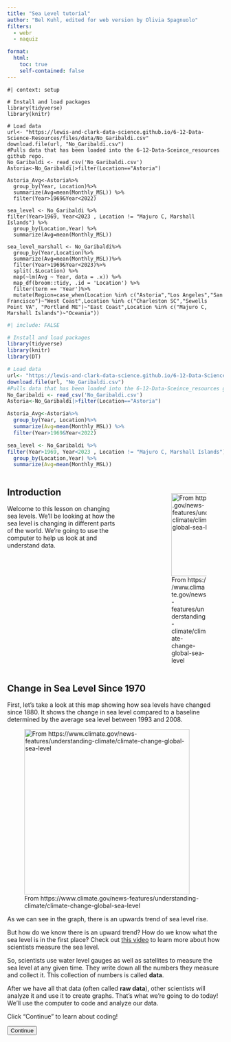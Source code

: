 ```yaml
---
title: "Sea Level tutorial"
author: "Bel Kuhl, edited for web version by Olivia Spagnuolo"
filters: 
  - webr
  - naquiz

format: 
  html: 
    toc: true
    self-contained: false
---
```


<script>
console.log("Script loaded");

document.addEventListener("DOMContentLoaded", function() {
    let currentPartIndex = 0;
    const parts = document.querySelectorAll(".tutorial-part");
    const buttons = document.querySelectorAll("button[id^='continue-button']");
    const nextButton = document.getElementById("next-button");
    const headerHeight = document.querySelector("header") ? document.querySelector("header").offsetHeight : 0;
    const sidebarLinks = document.querySelectorAll("#quarto-margin-sidebar .sidebar a"); // Updated selector

    // Log the selected elements
    console.log('Tutorial parts:', parts);
    console.log('Continue buttons:', buttons);

    // Hide all tutorial parts except the first one
    parts.forEach(function(part, index) {
        if (index !== 0) {
            part.style.display = "none";
        }
    });

    // Function to scroll to the top of the element, accounting for a fixed header
    function scrollToElement(element) {
        const elementTop = element.getBoundingClientRect().top + window.scrollY;
        window.scrollTo({
            top: elementTop - headerHeight,
            behavior: "smooth"
        });
    }

    // Function to show a specific part
    function showPart(index) {
        if (index >= 0 && index < parts.length) {
            parts.forEach((part, idx) => {
                part.style.display = (idx === index) ? "block" : "none";
            });
            scrollToElement(parts[index]);
            currentPartIndex = index;
        }
    }
    
     // Function to show all parts up to a specific index
    function showPartsUpTo(index) {
        parts.forEach((part, idx) => {
            if (idx <= index) {
                part.style.display = "block";
            }
            if (idx > index){
            part.style.display = "none";
}
        });
        scrollToElement(parts[index]);
        currentPartIndex = index;
    }

    // Add click event listeners to each button
    buttons.forEach(function(button, index) {
        button.addEventListener("click", function() {
            if (currentPartIndex < parts.length - 1) {
                parts[currentPartIndex].style.display = "block";
                buttons[currentPartIndex].style.display = "none";
                currentPartIndex++;
                showPartsUpTo(currentPartIndex);
            } else {
                alert("End of tutorial");
            }
        });
    });

    // Listen for hash changes to navigate to the correct section
    window.addEventListener("hashchange", function() {
        const hash = window.location.hash;
        if (hash) {
            const targetPart = document.querySelector(hash);
            if (targetPart) {
                const targetIndex = Array.prototype.indexOf.call(parts, targetPart);
                showPartsUpTo(targetIndex);
                buttons.forEach((button, idx) => {
                  if (idx < targetIndex) {
                  button.style.display="none";}
                  if (idx >= targetIndex) {
                  button.style.display="block";
}
                  });
            }
        }
    });

    // Check the URL hash on page load
    const initialHash = window.location.hash;
    if (initialHash) {
        const initialTarget = document.querySelector(initialHash);
        if (initialTarget) {
          const intialIndex=Array.prototype.indexOf.call(parts, initialTarget);
            showPartsUpTo(initalIndex);
            buttons.forEach((button, idx) => {
                if (idx < initialIndex) {
                    button.style.display = "none";
                }
            });
        }
    }
    // Add click event listener to the new next button
    if (nextButton) {
        nextButton.addEventListener("click", function() {
            window.location.href = "https://www.example.com"; 
        });
    }
});

</script>


```webr-r
#| context: setup

# Install and load packages
library(tidyverse)
library(knitr)

# Load data 
url<- "https://lewis-and-clark-data-science.github.io/6-12-Data-Science-Resources/files/data/No_Garibaldi.csv"
download.file(url, "No_Garibaldi.csv")
#Pulls data that has been loaded into the 6-12-Data-Sceince_resources github repo. 
No_Garibaldi <- read_csv('No_Garibaldi.csv')
Astoria<-No_Garibaldi|>filter(Location=="Astoria")

Astoria_Avg<-Astoria%>%
  group_by(Year, Location)%>%
  summarize(Avg=mean(Monthly_MSL)) %>% 
  filter(Year>1969&Year<2022)

sea_level <- No_Garibaldi %>% 
filter(Year>1969, Year<2023 , Location != "Majuro C, Marshall Islands") %>% 
  group_by(Location,Year) %>% 
  summarize(Avg=mean(Monthly_MSL))

sea_level_marshall <- No_Garibaldi%>%
  group_by(Year,Location)%>%
  summarize(Avg=mean(Monthly_MSL))%>%
  filter(Year>1969&Year<2023)%>% 
  split(.$Location) %>% 
  map(~lm(Avg ~ Year, data = .x)) %>% 
  map_df(broom::tidy, .id = 'Location') %>%
  filter(term == 'Year')%>%
  mutate(Region=case_when(Location %in% c("Astoria","Los Angeles","San Francisco")~"West Coast",Location %in% c("Charleston SC","Sewells Point VA", "Portland ME")~"East Coast",Location %in% c("Majuro C, Marshall Islands")~"Oceania"))
```

```r
#| include: FALSE

# Install and load packages
library(tidyverse)
library(knitr)
library(DT)

# Load data 
url<- "https://lewis-and-clark-data-science.github.io/6-12-Data-Science-Resources/files/data/No_Garibaldi.csv"
download.file(url, "No_Garibaldi.csv")
#Pulls data that has been loaded into the 6-12-Data-Sceince_resources github repo. 
No_Garibaldi <- read_csv('No_Garibaldi.csv')
Astoria<-No_Garibaldi|>filter(Location=="Astoria")

Astoria_Avg<-Astoria%>%
  group_by(Year, Location)%>%
  summarize(Avg=mean(Monthly_MSL)) %>% 
  filter(Year>1969&Year<2022)

sea_level <- No_Garibaldi %>% 
filter(Year>1969, Year<2023 , Location != "Majuro C, Marshall Islands") %>% 
  group_by(Location,Year) %>% 
  summarize(Avg=mean(Monthly_MSL))
```

::: columns
::: {.column width="55%"}

## Introduction

Welcome to this lesson on changing sea levels. We'll be looking at how the sea level is changing in different parts of the world. We're going to use the computer to help us look at and understand data. 
:::
::: {.column width="10%"}
:::
::: {.column width="35%"}

<br>

![From https://www.climate.gov/news-features/understanding-climate/climate-change-global-sea-level](https://lewis-and-clark-data-science.github.io/6-12-Data-Science-Resources/files/figures/sea_houses.jpg){fig-align="right" fig-alt="sea hitting houses" height="2in"}
:::
::: 
<div class="tutorial-part" style="display: block;">


## Change in Sea Level Since 1970

First, let's take a look at this map showing how sea levels have changed since 1880. It shows the change in sea level compared to a baseline determined by the average sea level between 1993 and 2008.

![From https://www.climate.gov/news-features/understanding-climate/climate-change-global-sea-level](https://lewis-and-clark-data-science.github.io/6-12-Data-Science-Resources/files/figures/graph_sealevel.png){fig-align="left" fig-alt="Average global sea level change" height="4in"}

As we can see in the graph, there is an upwards trend of sea level rise. 

But how do we know there is an upward trend? How do we know what the sea level is in the first place? Check out [this video](https://www.britannica.com/video/179993/sea-level) to learn more about how scientists measure the sea level.

So, scientists use water level gauges as well as satellites to measure the sea level at any given time. They write down all the numbers they measure and collect it. This collection of numbers is called **data**. 

After we have all that data (often called **raw data**), other scientists will analyze it and use it to create graphs. That's what we're going to do today! We'll use the computer to code and analyze our data. 

Click "Continue" to learn about coding!

<button id="continue-button" class="btn btn-primary float-start me-2">Continue</button>
</div>

<div class="tutorial-part" style="display: none;">

### Using R

We will use a coding language called "R". Basically, "R" is a collection of commands that the computer understands. You can tell the computer one of the commands and it will know to do something.

For example one command the computer knows is multiplication! Try typing `5*3` in the box right below this. Then click the green play button that says "run code"

::: panel-tabset

## Code editor

```webr-r
# Type your code here!


```

## Answer

**Press** run code

```webr-r
# Type your code here!
5*3

```
:::

What happened? Did you see the number 15 pop out?

The computer can also do very complicated things, like create graphs. We'll learn more about that later in this tutorial.

The box above where you typed `5*3` is called a **code chunk**. You can type commands into any similar box and it will tell the computer to do various things.

Here's another code chunk you can try typing something into. Maybe you want to try a division problem? Or maybe you want the computer to say hello to you? There's a few different tabs you can click on to learn how to do cool things!

::: panel-tabset
## Code editor

Want to try out your own code? Maybe another math problem? Here's a place to do that. Otherwise click on the tabs to learn something new!

```webr
#Type your code here



```

## Say hello

Would you like the computer to say hello to you?

First, type your name where the blank \_\_\_\_\_\_\_ is, in the second code chunk. Don't delete the quotation marks.

Here's an example:

```webr
#| read-only: true
name = "Olivia"
```

Now your turn. **Type** your name instead of the blank \_\_\_\_\_ and then **click** play:

```webr
name = "_____"

cat("Hello", name, "How are you today?")

```

## Find the largest number

We can use r to find the largest number in a long list of numbers. To try this out, type a bunch of numbers inside the parentheses (\_\_\_\_\_\_). Separate your numbers with a comma. Don't delete anything else!

Here's an example:

```webr-r
#| read-only:true
numbers = c(41, 55, 98, 104, 2, 8)
```

Now you try. **Type** your numbers after the first parenthesis and separate them with a comma. Then **click** run.

```webr-r
numbers = c(_,_,_,_,_,_)
```

Now let's run a function that will tell us which number is the biggest. **Click** the play button on this code chunk too.

```webr-r
max(numbers)
```

:::


<button id="continue-button" class="btn btn-primary float-start me-2">Continue</button>
</div>

<div class="tutorial-part" style="display: none;">

## Our data 

Now we're going to use coding to learn more about sea level. As we learned, scientists use satellites and water level gauges to measure the sea level. They collect all those numbers and it becomes **data**. 

Let's take a look at some sea level data for various coastal towns in the US. Click the blue box below to see the data. 

::: {.callout-note collapse="true"}
## Click this to see our data!

```r
#| echo: false
#| output: true
datatable(sea_level)
```
:::

Here, we see the average change in Sea Level recorded in various locations from 1970-2021. It's pretty hard to get any meaningful information from just that table of information - there's so many numbers to look at. Luckily, we can use R to better understand it and make graphs.

First, let's try to understand a bit of what's going on in the data table. 

-   At the top of the table, there are bolded words. These are column titles and refer to the **variable names**. 

-   Underneath the variable names, you'll see individual **entries** for the data. 

-   At the very bottom of the data table, you can click to different pages of data and see how many total entries there are.


::: panel-tabset

## Question

::: question 

*How many data entries are there in the data?* 

::: choices
::: {.choice .correct-choice}
318 data entries
:::
::: choice
99 data entries
:::
::: choice
10 data entries
:::
::: choice
400 data entries
:::
:::
:::
:::


::: panel-tabset

## Question

::: question 

The `Avg` column shows the average change in sea level compared to **WHAT?????** year.

*What was the average sea level change in Astoria in 1974?*

::: choices
::: choice
1.002
:::
::: choice
0.06667
:::
::: {.choice .correct-choice}
0.03383
:::
::: choice
-0.0432
:::
:::
:::
:::

<button id="continue-button" class="btn btn-primary float-start me-2">Continue</button>
</div>

<div class="tutorial-part" style="display: none;">

### Data Locations

Now let's look at where the data comes from. Can you figure out all the locations where sea level data was measured? Look back at the data and try to find some of the locations! 

It's probably kind of hard to find all the different locations. Luckily, we can use R to help us. The command `unique()` will tell us all the different data entries in one column. Let's use it with the `Location` column to find all the locations. 

::: panel-tabset

## Code editor

**Press** run code

```webr-r
unique(sea_level$Location)

```

## Learn more about the code

The code we used to find the different locations is `unique(sea_level$Location)`. Here's what all the parts of it do: 

-   `unique`: outputs all the different data entries in a column

-   `sea_level`: tells the computer to focus on the data set named 'sea_level'

-   `$`: tells the computer we are about to tell it the name of a column

-   `Location`: this is the name of the column we want to focus on 

## Coding Challenge

Can you figure out a way to see **all** the different years in the data set? 

Hint: Use the `unique()` function again on a different column! Make sure you spell everything correctly and use the exact capitalization as in the dataset. 

```webr-r
#Type your code here


```

## Challenge Answer

```webr-r
unique(sea_level$Year)
```

:::

<button id="continue-button" class="btn btn-primary float-start me-2">Continue</button>
</div>

<div class="tutorial-part" style="display: none;">

Here's a map of all the locations we have in our data: 

![](https://lewis-and-clark-data-science.github.io/6-12-Data-Science-Resources/files/figures/Map_w_Labels.png)

So, what do you think all this data is telling us? 

::: {.border-left}

**Stop and think**

-   How do you think the sea level has changed from 1970 to 2021? 

    -   Look back at the data and see if you can tell if it is rising or getting lower? 

    -   Is it easy or difficult to tell how it is changing? 

-   Focus on Astoria (the location shown first in the data). How has the sea level in Astoria changed from 1970-2021? 

Discuss with your neighbor how you think it is changing. 

:::

<button id="continue-button" class="btn btn-primary float-start me-2">Continue</button>
</div>

<div class="tutorial-part" style="display: none;">

## Graphing our data

It was probably difficult to tell how the sea level is changing overall. Luckily we can use coding to help us out. We can create different types of graphs through coding. 

### Astoria Scatterplot

Let's start by focusing on Astoria and create a scatter plot. A scatter plot will plot a point for each individual data entry.

**Press** run code

```webr-r
Astoria_Avg <- filter(sea_level, Location=="Astoria")
  
ggplot(Astoria_Avg,aes(x=Year,y=Avg))+
  geom_point(color="salmon")+
  labs(title="Average Change In Sea Level per Meter in Astoria",y="Average Change in Sea Level (m)")+
  theme_light()
```

What can you tell from this graph? Does it help you understand how sea level is changing in Astoria? What would you add to make it easier to tell how sea level is changing? 

<button id="continue-button" class="btn btn-primary float-start me-2">Continue</button>
</div>

<div class="tutorial-part" style="display: none;">

### Astoria scatterplot with line of best fit

One thing we can do to help understand the graph is add a line of best fit. This will help us see the overall trend of how sea level is changing. We can add a line of best fit very easily by adding on one more command to our code. 

*Code Challenge*: Can you spot what is different in this code compared to the previous graph code? What did we add to make a line of best fit? What color do you think the line will be? 

**Press** run code

```webr-r
Astoria_Avg <- filter(sea_level, Location=="Astoria")
  
ggplot(Astoria_Avg,aes(x=Year,y=Avg))+
  geom_point(color="salmon")+
  labs(title="Average Change In Sea Level per Meter in Astoria",y="Average Change in Sea Level (m)")+
  theme_light()+
  geom_smooth(method="lm",color="black",se=FALSE)
```


::: {.border-left}
**Stop and think**

Talk with your neighbor about the graphs!

-   What do you notice?

-   What do you wonder? 

-   What is the overall trend?
        
-   What else would you like to know? 
:::

<button id="continue-button" class="btn btn-primary float-start me-2">Continue</button>
</div>

<div class="tutorial-part" style="display: none;">


### Scatterplot of other locations

Although the data varies per year, there appears to be an upwards trend within this data. This is an indicator for rising sea levels in this area.

How does this compare to other locations within the United States? Let's take a look at the 6 different locations across the US.

Let's look at a linear trend of these locations.

```webr-r

ggplot(sea_level, aes(x = Year, y = Avg, color = Location)) +
  geom_point(size=0.5)+  geom_smooth(method = lm, se = FALSE)+
  facet_wrap(vars(Location))+
  facet_wrap(. ~ factor(Location, levels = c("Astoria", "San Francisco", "Los Angeles","Portland ME","Sewells Point VA","Charleston SC")))+
  scale_color_manual(values = c(
    "Astoria" = "salmon",
    "Charleston SC" = "gold",
    "Los Angeles" = "chartreuse",
    "Portland ME" = "cyan2",
    "San Francisco" = "blue",
    "Sewells Point VA" = "blueviolet"))  +
  theme_light()+
  labs(title="Change in Sea Level from 1970-2022",x="Year",y="Meters")+
  theme(axis.text.x = element_text(angle = 45, hjust = 1))
```

::: {.border-left}
**Stop and think**

Talk with your neighbor about the graph!

-   What do you notice?

-   What do you wonder? 

-   What is the overall trend in different locations?
        
-   What else would you like to know? 
:::


<button id="continue-button" class="btn btn-primary float-start me-2">Continue</button>
</div>

<div class="tutorial-part" style="display: none;">

### Bar graph of other locations

Turning to a more global scale, how does this compare to the low-lying island nation of Marshall Islands?

To represent this question, we can use a bar graph.

::: {.border-left}
**Stop and think**

What is the difference between a bar graph and a scatterplot?

Why might we use a bar graph to compare locations?
:::

<button id="continue-button" class="btn btn-primary float-start me-2">Continue</button>
</div>

<div class="tutorial-part" style="display: none;">

#### **Create a bar graph**

Here's the code to create a bar graph comparing the locations we previously looked at and the Marshall Islands. 

**Press** run code

```webr-r

ggplot(sea_level_marshall, aes(x = reorder(Location, estimate), y = estimate, fill=Location)) +
  geom_col(position="dodge")+
  theme_light()+
  labs(x="Location", y="Slope (m)",
       title="Change in the Change of Sea Level from 1970-2022")+
  facet_grid(. ~ factor(Region, levels = c("West Coast", "East Coast", "Oceania")), drop = TRUE, scales = "free_x", space = "free") +
  scale_fill_manual(values=c("Astoria"="salmon", "Charleston SC"="gold", 
                             "Los Angeles"="chartreuse","Portland ME"="cyan2",
                             "San Francisco"="blue","Sewells Point VA"="blueviolet",
                             "Majuro C, Marshall Islands" = "forestgreen")) +
  theme_light() +
  theme(axis.text.x = element_text(angle = 45, hjust = 1))
```


::: {.border-left}
**Stop and think**

Talk with your neighbor about the graph!

-   How is a bar graph different than a scatterplot? 

-   What information did you learn from the bar graph that you **did not** notice in the scatter plot?

-   Why might the sea level be rising faster in some locations than others? 
        
-   What else would you like to know? 
:::

<button id="continue-button" class="btn btn-primary float-start me-2">Continue</button>
</div>

<div class="tutorial-part" style="display: none;">

## Congratulations!!

You finished this tutorial on sea level! Nice work! Hopefully you learned a little bit about how we can use coding to create graphs. 

Data science can take on many forms, from data collection to coding. This is just a little nibble of the possibilities data science has to offer; there is so much more to chew on!

::: columns

::: {.column width="50%"}

![from.giphy.com](https://i.giphy.com/media/v1.Y2lkPTc5MGI3NjExYnZvaTA1c3N0aXJ3NnZscDl6MHRhdDFwb2xhZDZldDgzeHJtcjlvcSZlcD12MV9pbnRlcm5hbF9naWZfYnlfaWQmY3Q9Zw/m6dm34kEpM1gc/giphy.gif)
:::

::: {.column width="50%"}

![from.giphy.com](https://i.giphy.com/media/v1.Y2lkPTc5MGI3NjExanRhamlkaHVkNnhuaWRhN3Y3aWxrMG95MzM1cDRtaTQ3ZTBscTgxMyZlcD12MV9pbnRlcm5hbF9naWZfYnlfaWQmY3Q9Zw/3oKIPjagnSA6mZWS1G/giphy.gif)
:::
:::
</div>